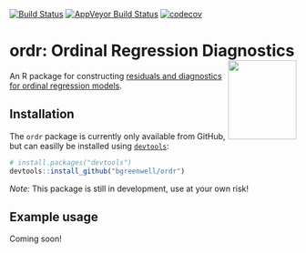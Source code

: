 [![Build Status](https://travis-ci.org/AFIT-R/ordr.svg?branch=master)](https://travis-ci.org/AFIT-R/ordr)
[![AppVeyor Build Status](https://ci.appveyor.com/api/projects/status/github/AFIT-R/ordr?branch=master&svg=true)](https://ci.appveyor.com/project/AFIT-R/ordr)
[![codecov](https://codecov.io/gh/AFIT-R/ordr/branch/master/graph/badge.svg)](https://codecov.io/gh/AFIT-R/ordr)


# ordr: Ordinal Regression Diagnostics <img src="tools/ordr-logo.png" align="right" width="120" height="139" />

An R package for constructing [residuals and diagnostics for ordinal regression models](http://amstat.tandfonline.com/doi/abs/10.1080/01621459.2017.1292915).


## Installation

The `ordr` package is currently only available from GitHub, but can easilly be installed using [`devtools`](https://CRAN.R-project.org/package=devtools):
```r
# install.packages("devtools")
devtools::install_github("bgreenwell/ordr")
```
*Note:* This package is still in development, use at your own risk!


## Example usage

Coming soon!
